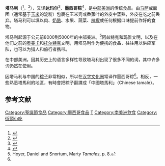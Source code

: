 {{noteTA|1=zh-cn:奶酪; zh-tw:起司; zh-hk:乾酪;}}
{{Infobox food|name=塔马利|image=[[File:Tamale_Oaxaqueño_thumb.png|link=File:Tamale Oaxaqueño.jpg]]|caption=裹着的和打开的塔马利''Oaxaqueños''，<br>填以鸡肉和{{link-en|黑莫利酱|Mole sauce|莫利酱}}。<br>（来自墨西哥[[瓦哈卡州|瓦哈卡州]]）|course=主食|country=中部美洲|region=北美洲，中美洲|main_ingredient=[[玉米|玉米]][[马萨_(食品)|马萨]]，[[香蕉叶|香蕉叶]]|variations=[[玉米壳|玉米壳]]|calories=110}}
'''塔马利'''（{{Lang-es|tamal}}<ref>{{Cite web|url=http://www.wordreference.com/es/translation.asp?tranword=tamale|title=tamale - English-Spanish Dictionary - WordReference.com|access-date=2017-02-10|archive-date=2020-06-21|archive-url=https://web.archive.org/web/20200621104416/https://www.wordreference.com/es/translation.asp?tranword=tamale|dead-url=no}}</ref>，{{Lang-nah|tamalli}}<ref>{{Cite web|url=https://en.wiktionary.org/wiki/tamalli|title=tamalli - Wiktionary|accessdate=2017-02-10|work=en.wiktionary.org|language=en|archive-date=2020-12-28|archive-url=https://web.archive.org/web/20201228211003/https://en.wiktionary.org/wiki/tamalli|dead-url=no}}</ref>），又译'''达玛尔'''<ref>{{Cite web|url=http://www.ryedu.net/xby/xyzl/201605/49459.html|title=墨西哥美食达玛尔|accessdate=2017-02-10|work=www.ryedu.net|archive-date=2017-12-05|archive-url=https://web.archive.org/web/20171205192731/http://www.ryedu.net/xby/xyzl/201605/49459.html|dead-url=no}}</ref>、'''墨西哥粽'''<ref name=":0">{{Cite news|url=http://www.appledaily.com.tw/appledaily/article/supplement/20120525/34252455/|title=墨西哥粽飄散玉米香|last=|first=|date=|work=|newspaper=蘋果日報|accessdate=2017-02-10|language=zh-TW|archive-date=2017-02-12|archive-url=https://web.archive.org/web/20170212093236/http://www.appledaily.com.tw/appledaily/article/supplement/20120525/34252455/|dead-url=no}}</ref>，是[[中部美洲|中部美洲]]的传统食品。由[[马萨_(食品)|马萨]]或面团（通常基于[[玉米|玉米]]的淀粉）包裹在玉米壳或香蕉叶的外皮中蒸熟，外皮在吃之前丢弃。塔马利可以填以肉、[[奶酪|奶酪]]、水果、蔬菜、[[辣椒_(果实)|辣椒]]或任何根据口味提前作好的食物。

塔马利起源于公元前8000到5000年的[[中部美洲|中部美洲]]。<ref name="hdsp8">Hoyer, Daniel and Snortum, Marty ''Tamales'', p. 8. </ref>[[阿茲特克|阿兹特克]]和[[瑪雅文明|玛雅]]文明，以及在他们之前的[[奥尔梅克文明|奥美卡]]和[[托尔特克|托尔特克]]文明，用塔马利作为便携的食品，往往用以供应军队，也可以为猎人和旅行者携带。

在中部美洲，因其历史上的语言多样性导致塔马利出现了很多不同的词，其中许多词仍然在使用。

因塔马利与中国的[[粽子|粽子]]非常相似，所以在[[汉字文化圈|汉字文化圈]]常译作墨西哥粽<ref name=":0" />。相反，一些熟悉塔馬利的地區，有時會把粽子翻譯成「中國塔馬利」（Chinese tamale）。

== 参考文献 ==
{{Reflist}}

[[Category:聖誕節食品|Category:聖誕節食品]]
[[Category:墨西哥食品|Category:墨西哥食品]]
[[Category:猪肉制品与猪肉菜肴|T]]
[[Category:南美洲飲食|Category:南美洲飲食]]
[[Category:街頭小吃|Category:街頭小吃]]